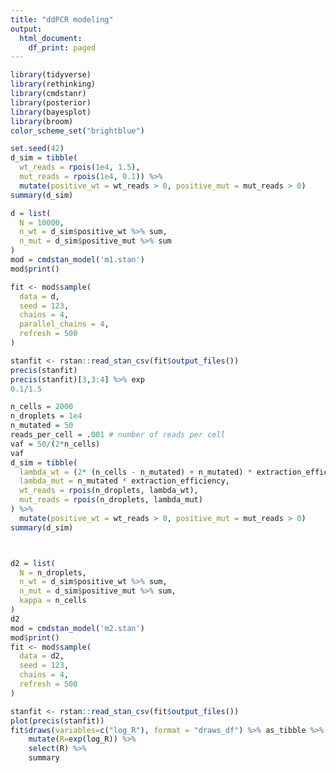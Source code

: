 ```yaml
---
title: "ddPCR modeling"
output:
  html_document:
    df_print: paged
---
```


```r
library(tidyverse)
library(rethinking)
library(cmdstanr)
library(posterior)
library(bayesplot)
library(broom)
color_scheme_set("brightblue")

```

```r
set.seed(42)
d_sim = tibble(
  wt_reads = rpois(1e4, 1.5),
  mut_reads = rpois(1e4, 0.1)) %>% 
  mutate(positive_wt = wt_reads > 0, positive_mut = mut_reads > 0)
summary(d_sim)

d = list(
  N = 10000,
  n_wt = d_sim$positive_wt %>% sum,
  n_mut = d_sim$positive_mut %>% sum
)
mod = cmdstan_model('m1.stan')
mod$print()

fit <- mod$sample(
  data = d, 
  seed = 123, 
  chains = 4, 
  parallel_chains = 4,
  refresh = 500
)
```
```r
stanfit <- rstan::read_stan_csv(fit$output_files())
precis(stanfit)
precis(stanfit)[3,3:4] %>% exp
0.1/1.5
```


```r
n_cells = 2000
n_droplets = 1e4
n_mutated = 50
reads_per_cell = .001 # number of reads per cell
vaf = 50/(2*n_cells)
vaf
d_sim = tibble(
  lambda_wt = (2* (n_cells - n_mutated) + n_mutated) * extraction_efficiency,
  lambda_mut = n_mutated * extraction_efficiency,
  wt_reads = rpois(n_droplets, lambda_wt),
  mut_reads = rpois(n_droplets, lambda_mut)
) %>% 
  mutate(positive_wt = wt_reads > 0, positive_mut = mut_reads > 0)
summary(d_sim)



d2 = list(
  N = n_droplets,
  n_wt = d_sim$positive_wt %>% sum,
  n_mut = d_sim$positive_mut %>% sum,
  kappa = n_cells
)
d2
mod = cmdstan_model('m2.stan')
mod$print()
fit <- mod$sample(
  data = d2, 
  seed = 123, 
  chains = 4, 
  refresh = 500
)

stanfit <- rstan::read_stan_csv(fit$output_files())
plot(precis(stanfit))
fit$draws(variables=c("log_R"), format = "draws_df") %>% as_tibble %>% 
    mutate(R=exp(log_R)) %>% 
    select(R) %>% 
    summary
```